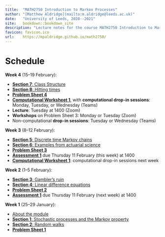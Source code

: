 ```yaml
--- 
title:  "MATH2750 Introduction to Markov Processes"
author: "[Matthew Aldridge](mailto:m.aldridge@leeds.ac.uk)"
date:   "University of Leeds, 2020--2021"
site:   bookdown::bookdown_site
description: "Lecture notes for the course MATH2750 Introduction to Markov Process at the University of Leeds, 2020--2021"
favicon: favicon.ico
url:    https://mpaldridge.github.io/math2750/
---
```


# Schedule {.unnumbered #home}

::: {.mysched}
**Week 4** (15--19 February):

* [**Section 7**: Class Structure](#S07-classes)
* [**Section 8**: Hitting times](#S08-hitting-times)
* [**Problem Sheet 4**](#P04)
* [**Computational Worksheet 1**](#computing), with **computational drop-in sessions**: Monday, Tuesday, or Wednesday (Teams)
* **Lecture**: Tuesday at 1400 (Zoom)
* **Workshops** on Problem Sheet 3: Monday or Tuesday (Zoom)
* Non-computational **drop-in sessions**: Tuesday or Wednesday (Teams)
:::

::: {.oldsched}
**Week 3** (8--12 February):

* [**Section 5**: Discrete time Markov chains](#S05-markov-chains)
* [**Section 6**: Examples from actuarial science](#S06-examples)
* [**Problem Sheet 3**](#P03)
* [**Assessment 1**](#A1) due Thursday 11 February (this week) at 1400
* [**Computational Worksheet 1**](#computing): computational drop-in sessions next week
:::

::: {.oldsched}
**Week 2** (1--5 February):

* [**Section 3**: Gambler's ruin](#S03-gamblers-ruin)
* [**Section 4**: Linear difference equations](#S04-ldes)
* [**Problem Sheet 2**](#P02)
* [**Assessment 1**](#A1) due Thursday 11 February (next week) at 1400
:::

::: {.oldsched}
**Week 1** (25--29 January):

* [About the module](#S00-about)
* [**Section 1**: Stochastic processes and the Markov property](#S01-stochastic-processes)
* [**Section 2**: Random walks](#S02-random-walk)
* [**Problem Sheet 1**](#P01)
:::
